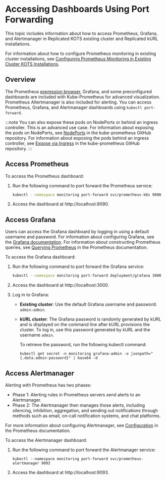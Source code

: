 # Accessing Dashboards Using Port Forwarding

This topic includes information about how to access Prometheus, Grafana, and Alertmanager in Replicated KOTS existing cluster and Replicated kURL installations.

For information about how to configure Prometheus monitoring in existing cluster installations, see [Configuring Prometheus Monitoring in Existing Cluster KOTS Installations](monitoring-applications).

## Overview

The Prometheus [expression browser](https://prometheus.io/docs/visualization/browser/), Grafana, and some preconfigured dashboards are included with Kube-Prometheus for advanced visualization. Prometheus Altertmanager is also included for alerting. You can access Prometheus, Grafana, and Alertmanager dashboards using `kubectl port-forward`.

:::note
You can also expose these pods on NodePorts or behind an ingress controller. This is an advanced use case. For information about exposing the pods on NodePorts, see [NodePorts](https://github.com/prometheus-operator/kube-prometheus/blob/main/docs/customizations/node-ports.md) in the kube-prometheus GitHub repository. For information about exposing the pods behind an ingress controller, see [Expose via Ingress](https://github.com/prometheus-operator/kube-prometheus/blob/main/docs/customizations/exposing-prometheus-alertmanager-grafana-ingress.md) in the kube-prometheus GitHub repository.
:::

## Access Prometheus

To access the Prometheus dashboard:

1. Run the following command to port forward the Prometheus service:

   ```bash
   kubectl --namespace monitoring port-forward svc/prometheus-k8s 9090
   ```

1. Access the dashboard at http://localhost:9090.

## Access Grafana

Users can access the Grafana dashboard by logging in using a default username and password. For information about configuring Grafana, see the [Grafana documentation](https://grafana.com/docs/). For information about constructing Prometheus queries, see [Querying Prometheus](https://prometheus.io/docs/prometheus/latest/querying/basics/) in the Prometheus documentation.

To access the Grafana dashboard:

1. Run the following command to port forward the Grafana service:

   ```bash
   kubectl --namespace monitoring port-forward deployment/grafana 3000
   ```
1. Access the dashboard at http://localhost:3000.
1. Log in to Grafana:
   * **Existing cluster**: Use the default Grafana username and password: `admin:admin`.
   * **kURL  cluster**: The Grafana password is randomly generated by kURL and is displayed on the command line after kURL provisions the cluster. To log in, use this password generated by kURL and the username `admin`.

      To retrieve the password, run the following kubectl command:

      ```
      kubectl get secret -n monitoring grafana-admin -o jsonpath="{.data.admin-password}" | base64 -d
      ```

## Access Alertmanager

Alerting with Prometheus has two phases:

* Phase 1: Alerting rules in Prometheus servers send alerts to an Alertmanager.
* Phase 2: The Alertmanager then manages those alerts, including silencing, inhibition, aggregation, and sending out notifications through methods such as email, on-call notification systems, and chat platforms.

For more information about configuring Alertmanager, see [Configuration](https://prometheus.io/docs/alerting/configuration/) in the Prometheus documentation.

To access the Alertmanager dashboard:

1. Run the following command to port forward the Alertmanager service:

   ```
   kubectl --namespace monitoring port-forward svc/prometheus-alertmanager 9093
   ```

1. Access the dashboard at http://localhost:9093.